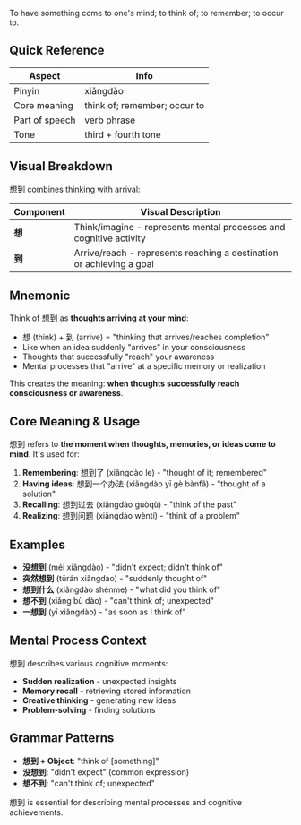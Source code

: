To have something come to one's mind; to think of; to remember; to occur to.

## Quick Reference

| Aspect         | Info                         |
| -------------- | ---------------------------- |
| Pinyin         | xiǎngdào                     |
| Core meaning   | think of; remember; occur to |
| Part of speech | verb phrase                  |
| Tone           | third + fourth tone          |

## Visual Breakdown

想到 combines thinking with arrival:

| Component | Visual Description                                                   |
| --------- | -------------------------------------------------------------------- |
| **想**    | Think/imagine - represents mental processes and cognitive activity   |
| **到**    | Arrive/reach - represents reaching a destination or achieving a goal |

## Mnemonic

Think of 想到 as **thoughts arriving at your mind**:

- 想 (think) + 到 (arrive) = "thinking that arrives/reaches completion"
- Like when an idea suddenly "arrives" in your consciousness
- Thoughts that successfully "reach" your awareness
- Mental processes that "arrive" at a specific memory or realization

This creates the meaning: **when thoughts successfully reach consciousness or awareness**.

## Core Meaning & Usage

想到 refers to **the moment when thoughts, memories, or ideas come to mind**. It's used for:

1. **Remembering**: 想到了 (xiǎngdào le) - "thought of it; remembered"
2. **Having ideas**: 想到一个办法 (xiǎngdào yī gè bànfǎ) - "thought of a solution"
3. **Recalling**: 想到过去 (xiǎngdào guòqù) - "think of the past"
4. **Realizing**: 想到问题 (xiǎngdào wèntí) - "think of a problem"

## Examples

- **没想到** (méi xiǎngdào) - "didn't expect; didn't think of"
- **突然想到** (tūrán xiǎngdào) - "suddenly thought of"
- **想到什么** (xiǎngdào shénme) - "what did you think of"
- **想不到** (xiǎng bù dào) - "can't think of; unexpected"
- **一想到** (yī xiǎngdào) - "as soon as I think of"

## Mental Process Context

想到 describes various cognitive moments:

- **Sudden realization** - unexpected insights
- **Memory recall** - retrieving stored information
- **Creative thinking** - generating new ideas
- **Problem-solving** - finding solutions

## Grammar Patterns

- **想到 + Object**: "think of [something]"
- **没想到**: "didn't expect" (common expression)
- **想不到**: "can't think of; unexpected"

想到 is essential for describing mental processes and cognitive achievements.
